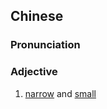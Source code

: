 ==Chinese==
{{zh-forms|s=狭小}}

===Pronunciation===
{{zh-pron
|m=xiáxiǎo
|c=haa4 gwong1
|mn=qz,xm,zz:hia̍p-siáu/kh:e̍h-sió/tp:oe̍h-sió
|cat=n
}}

===Adjective===
{{zh-adj}}

# [[narrow]] and [[small]]